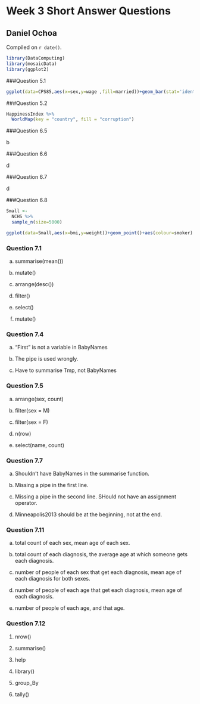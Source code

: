 # Week 3 Short Answer Questions

## Daniel Ochoa

<!-- leave this material as is -->
Compiled on `r date()`.

```r
library(DataComputing)
library(mosaicData)
library(ggplot2)
```
<!-- put your content after this line -->

###Question 5.1
```r
ggplot(data=CPS85,aes(x=sex,y=wage ,fill=married))+geom_bar(stat='identity',position='dodge', width=.9)+ facet_wrap(~race,ncol=3)

```

###Question 5.2

```r
HappinessIndex %>%
  WorldMap(key = "country", fill = "corruption")
```

###Question 6.5

b

###Question 6.6

d

###Question 6.7

d

###Question 6.8

```r
Small <-
  NCHS %>%
  sample_n(size=5000)
```

```r
ggplot(data=Small,aes(x=bmi,y=weight))+geom_point()+aes(colour=smoker)
```

### Question 7.1


a) summarise(mean())

b) mutate()

c) arrange(desc())

d) filter()

e) select()

f) mutate()

### Question 7.4

a) "First" is not a variable in BabyNames

b) The pipe is used wrongly.

c) Have to summarise Tmp, not BabyNames


### Question 7.5

a) arrange(sex, count)

b) filter(sex = M)

c) filter(sex = F)

d) n(row)

e) select(name, count)



### Question 7.7

a) Shouldn't have BabyNames in the summarise function.

b) Missing a pipe in the first line.

c) Missing a pipe in the second line. SHould not have an assignment operator.

d) Minneapolis2013 should be at the beginning, not at the end.

### Question 7.11

a) total count of each sex, mean age of each sex.

b) total count of each diagnosis, the average age at which someone gets each diagnosis.

c) number of people of each sex that get each diagnosis, mean age of each diagnosis for both sexes.

d) number of people of each age that get each diagnosis, mean age of each diagnosis.

e) number of people of each age, and that age.


### Question 7.12

1) nrow()

2) summarise()

3) help

4) library()

5) group_By

6) tally()

